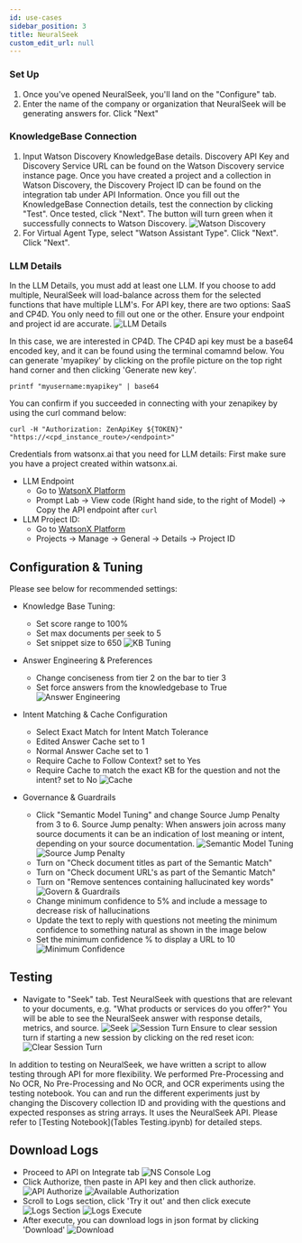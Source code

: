 ```yaml
---
id: use-cases
sidebar_position: 3
title: NeuralSeek
custom_edit_url: null
---
```


### Set Up
1. Once you've opened NeuralSeek, you'll land on the "Configure" tab. 
1. Enter the name of the company or organization that NeuralSeek will be generating answers for. Click "Next"

### KnowledgeBase Connection
1. Input Watson Discovery KnowledgeBase details. Discovery API Key and Discovery Service URL can be found on the Watson Discovery service instance page. Once you have created a project and a collection in Watson Discovery, the Discovery Project ID can be found on the integration tab under API Information. Once you fill out the KnowledgeBase Connection details, test the connection by clicking "Test". Once tested, click "Next". The button will turn green when it successfully connects to Watson Discovery.
![Watson Discovery](./assets/WD.png)
1. For Virtual Agent Type, select "Watson Assistant Type". Click "Next". Click "Next". 


### LLM Details
In the LLM Details, you must add at least one LLM. If you choose to add multiple, NeuralSeek will load-balance across them for the selected functions that have multiple LLM's.
For API key, there are two options: SaaS and CP4D. You only need to fill out one or the other. Ensure your endpoint and project id are accurate.
![LLM Details](./assets/LLMDetails.png)

In this case, we are interested in CP4D. The CP4D api key must be a base64 encoded key, and it can be found using the terminal comamnd below. You can generate 'myapikey' by clicking on the profile picture on the top right hand corner and then clicking 'Generate new key'.
```
printf "myusername:myapikey" | base64
```

You can confirm if you succeeded in connecting with your zenapikey by using the curl command below:
```
curl -H "Authorization: ZenApiKey ${TOKEN}" "https://<cpd_instance_route>/<endpoint>"
```

Credentials from watsonx.ai that you need for LLM details:
First make sure you have a project created within watsonx.ai.
- LLM Endpoint
    - Go to [WatsonX Platform](https://dataplatform.cloud.ibm.com/wx/home?context=wx)
    - Prompt Lab -> View code (Right hand side, to the right of Model) -> Copy the API endpoint after `curl`
- LLM Project ID: 
    - Go to [WatsonX Platform](https://dataplatform.cloud.ibm.com/wx/home?context=wx)
    - Projects -> Manage -> General -> Details -> Project ID

## Configuration & Tuning
Please see below for recommended settings:
- Knowledge Base Tuning:
    - Set score range to 100%
    - Set max documents per seek to 5
    - Set snippet size to 650
    ![KB Tuning](./assets/KBTuning.png)

- Answer Engineering & Preferences
    - Change conciseness from tier 2 on the bar to tier 3
    - Set force answers from the knowledgebase to True
    ![Answer Engineering](./assets/AnswerEngineering.png)

- Intent Matching & Cache Configuration
    - Select Exact Match for Intent Match Tolerance
    - Edited Answer Cache set to 1
    - Normal Answer Cache set to 1
    - Require Cache to Follow Context? set to Yes
    - Require Cache to match the exact KB for the question and not the intent? set to No
    ![Cache](./assets/intentmatching_configuration.png)

- Governance & Guardrails
    - Click "Semantic Model Tuning" and change Source Jump Penalty from 3 to 6. Source Jump penalty: When answers join across many source documents it can be an indication of lost meaning or intent, depending on your source documentation.
    ![Semantic Model Tuning](./assets/SemanticModelTuning.png)
    ![Source Jump Penalty](./assets/SourceJumpPenalty.png)
    - Turn on "Check document titles as part of the Semantic Match"
    - Turn on "Check document URL's as part of the Semantic Match"
    - Turn on "Remove sentences containing hallucinated key words"
    ![Govern & Guardrails](./assets/Governance.png)
    - Change minimum confidence to 5% and include a message to decrease risk of hallucinations
    - Update the text to reply with questions not meeting the minimum confidence to something natural as shown in the image below
    - Set the minimum confidence % to display a URL to 10
    ![Minimum Confidence](./assets/MinimumConfidence.png)

## Testing
-  Navigate to "Seek" tab. Test NeuralSeek with questions that are relevant to your documents, e.g. "What products or services do you offer?" You will be able to see the NeuralSeek answer with response details, metrics, and source.
![Seek](./assets/Seek.png)
![Session Turn](./assets/sessionturn.png)
Ensure to clear session turn if starting a new session by clicking on the red reset icon:
![Clear Session Turn](./assets/clearsessionturn.png)

In addition to testing on NeuralSeek, we have written a script to allow testing through API for more flexibility.
We performed Pre-Processing and No OCR, No Pre-Processing and No OCR, and OCR experiments using the testing notebook.
You can and run the different experiments just by changing the Discovery collection ID and providing with the questions and expected responses as string arrays.
It uses the NeuralSeek API.
Please refer to [Testing Notebook](Tables Testing.ipynb) for detailed steps.

## Download Logs
- Proceed to API on Integrate tab
![NS Console Log](./assets/NS_Console_Log.png)
- Click Authorize, then paste in API key and then click authorize.
![API Authorize](./assets/APIAuthorize.png)
![Available Authorization](./assets/AvailableAuthorizations.png)
- Scroll to Logs section, click 'Try it out' and then click execute
![Logs Section](./assets/logs.png)
![Logs Execute](./assets/logs_execute.png)
- After execute, you can download logs in json format by clicking 'Download' 
![Download](./assets/download_logs.png)